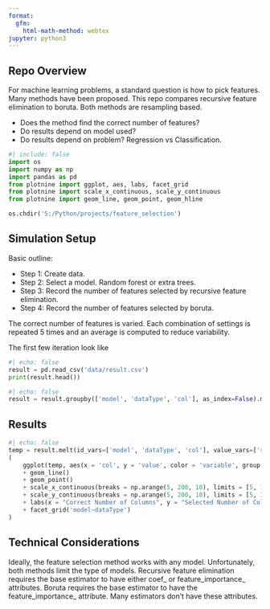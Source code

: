```yaml
---
format:
  gfm:
    html-math-method: webtex
jupyter: python3
---
```


## Repo Overview

For machine learning problems, a standard question is how to pick features. Many methods have been proposed. This repo compares recursive feature elimination to boruta. Both methods are resampling based.

-   Does the method find the correct number of features?
-   Do results depend on model used?
-   Do results depend on problem? Regression vs Classification.

```python
#| include: false
import os
import numpy as np
import pandas as pd
from plotnine import ggplot, aes, labs, facet_grid
from plotnine import scale_x_continuous, scale_y_continuous
from plotnine import geom_line, geom_point, geom_hline

os.chdir('S:/Python/projects/feature_selection')
```

## Simulation Setup

Basic outline:

-   Step 1: Create data.
-   Step 2: Select a model. Random forest or extra trees.
-   Step 3: Record the number of features selected by recursive feature elimination.
-   Step 4: Record the number of features selected by boruta.

The correct number of features is varied. Each combination of settings is repeated 5 times and an average is computed to reduce variability.

The first few iteration look like
```python
#| echo: false
result = pd.read_csv('data/result.csv')
print(result.head())
```

```python
#| echo: false
result = result.groupby(['model', 'dataType', 'col'], as_index=False).mean().drop(['b'], axis=1)
```

## Results

```python
#| echo: false
temp = result.melt(id_vars=['model', 'dataType', 'col'], value_vars=['rfecv', 'boruta'])
(
    ggplot(temp, aes(x = 'col', y = 'value', color = 'variable', group = 'variable'))
    + geom_line()
    + geom_point()
    + scale_x_continuous(breaks = np.arange(5, 200, 10), limits = [5, 100])
    + scale_y_continuous(breaks = np.arange(5, 200, 10), limits = [5, 100])
    + labs(x = "Correct Number of Columns", y = "Selected Number of Columns", color = "Method")
    + facet_grid('model~dataType')
)
```

## Technical Considerations

Ideally, the feature selection method works with any model. Unfortunately, both methods limit the type of models. Recursive feature elimination requires the base estimator to have either coef_ or feature_importance_ attributes. Boruta requires the base estimator to have the feature_importance_ attribute. Many estimators don't have these attributes.